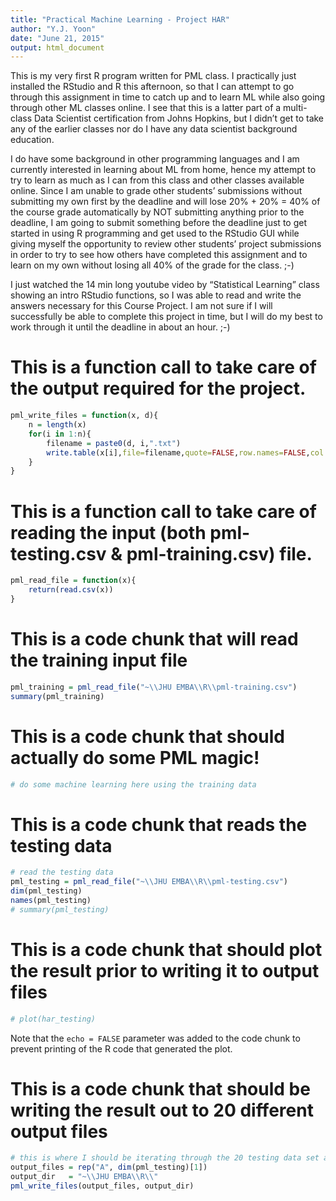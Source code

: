 ```yaml
---
title: "Practical Machine Learning - Project HAR"
author: "Y.J. Yoon"
date: "June 21, 2015"
output: html_document
---
```


This is my very first R program written for PML class.  I practically just installed the RStudio and R this afternoon, so that I can attempt to go through this assignment in time to catch up and to learn ML while also going through other ML classes online.  I see that this is a latter part of a multi-class Data Scientist certification from Johns Hopkins, but I didn't get to take any of the earlier classes nor do I have any data scientist background education.

I do have some background in other programming languages and I am currently interested in learning about ML from home, hence my attempt to try to learn as much as I can from this class and other classes available online.  Since I am unable to grade other students' submissions without submitting my own first by the deadline and will lose 20% + 20% = 40% of the course grade automatically by NOT submitting anything prior to the deadline, I am going to submit something before the deadline just to get started in using R programming and get used to the RStudio GUI while giving myself the opportunity to review other students' project submissions in order to try to see how others have completed this assignment and to learn on my own without losing all 40% of the grade for the class.  ;-)

I just watched the 14 min long youtube video by "Statistical Learning" class showing an intro RStudio functions, so I was able to read and write the answers necessary for this Course Project.  I am not sure if I will successfully be able to complete this project in time, but I will do my best to work through it until the deadline in about an hour.  ;-)

# This is a function call to take care of the output required for the project.
```r
pml_write_files = function(x, d){
    n = length(x)
    for(i in 1:n){
        filename = paste0(d, i,".txt")
        write.table(x[i],file=filename,quote=FALSE,row.names=FALSE,col.names=FALSE)
    }
}
```

# This is a function call to take care of reading the input (both pml-testing.csv & pml-training.csv) file.
```r
pml_read_file = function(x){
    return(read.csv(x))
}
```

# This is a code chunk that will read the training input file
```r
pml_training = pml_read_file("~\\JHU EMBA\\R\\pml-training.csv")
summary(pml_training)
```

# This is a code chunk that should actually do some PML magic!
```r
# do some machine learning here using the training data
```

# This is a code chunk that reads the testing data
```r
# read the testing data
pml_testing = pml_read_file("~\\JHU EMBA\\R\\pml-testing.csv")
dim(pml_testing)
names(pml_testing)
# summary(pml_testing)
```

# This is a code chunk that should plot the result prior to writing it to output files
```r
# plot(har_testing)
```

Note that the `echo = FALSE` parameter was added to the code chunk to prevent printing of the R code that generated the plot.

# This is a code chunk that should be writing the result out to 20 different output files
```r
# this is where I should be iterating through the 20 testing data set and to generate the output files for the project with one of the 5 ("A","B","C","D","E") classification prediction based on the PML algorithm used on this project.
output_files = rep("A", dim(pml_testing)[1])
output_dir   = "~\\JHU EMBA\\R\\"
pml_write_files(output_files, output_dir)
```

